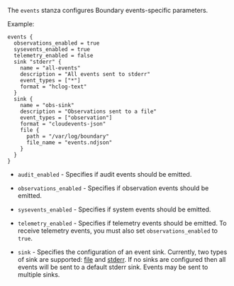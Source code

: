 The `events` stanza configures Boundary events-specific parameters.

Example:

```hcl
events {
  observations_enabled = true
  sysevents_enabled = true
  telemetry_enabled = false
  sink "stderr" {
    name = "all-events"
    description = "All events sent to stderr"
    event_types = ["*"]
    format = "hclog-text"
  }
  sink {
    name = "obs-sink"
    description = "Observations sent to a file"
    event_types = ["observation"]
    format = "cloudevents-json"
    file {
      path = "/var/log/boundary"
      file_name = "events.ndjson"
    }
  }
}
```

- `audit_enabled` - Specifies if audit events should be emitted.

- `observations_enabled` - Specifies if observation events should be emitted.

- `sysevents_enabled` - Specifies if system events should be emitted.

- `telemetry_enabled` - Specifies if telemetry events should be emitted.
To receive telemetry events, you must also set `observations_enabled` to `true`.

- `sink` - Specifies the configuration of an event sink. Currently, two types of
sink are supported: [file](/boundary/docs/monitor/events/file) and [stderr](/boundary/docs/monitor/events/stderr). If no sinks are configured then all
events will be sent to a default stderr sink. Events may be sent to multiple sinks.